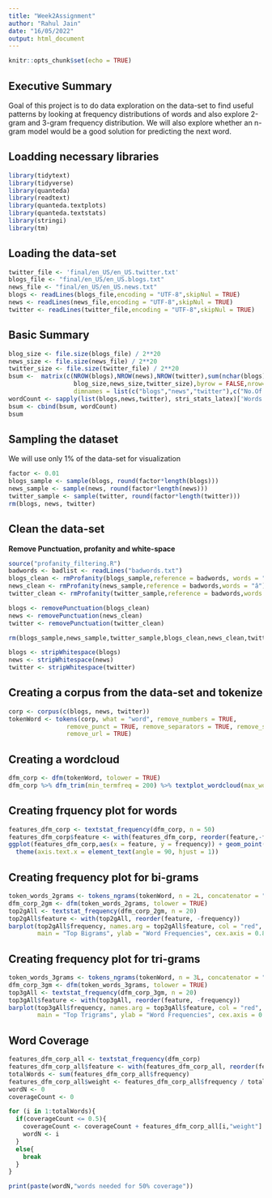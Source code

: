 ```yaml
---
title: "Week2Assignment"
author: "Rahul Jain"
date: "16/05/2022"
output: html_document
---
```


```r
knitr::opts_chunk$set(echo = TRUE)
```

## Executive Summary

Goal of this project is to do data exploration on the data-set to find useful patterns by looking at 
frequency distributions of words and also explore 2-gram and 3-gram frequency distribution. We will 
also explore whether an n-gram model would be a good solution for predicting the next word.

## Loadding necessary libraries

```r
library(tidytext)
library(tidyverse)
library(quanteda)
library(readtext)
library(quanteda.textplots)
library(quanteda.textstats)
library(stringi)
library(tm)
```

## Loading the data-set

```r
twitter_file <- 'final/en_US/en_US.twitter.txt'
blogs_file <- "final/en_US/en_US.blogs.txt"
news_file <- "final/en_US/en_US.news.txt"
blogs <- readLines(blogs_file,encoding = "UTF-8",skipNul = TRUE)
news <- readLines(news_file,encoding = "UTF-8",skipNul = TRUE)
twitter <- readLines(twitter_file,encoding = "UTF-8",skipNul = TRUE)
```

## Basic Summary

```r
blog_size <- file.size(blogs_file) / 2**20
news_size <- file.size(news_file) / 2**20
twitter_size <- file.size(twitter_file) / 2**20
bsum <-  matrix(c(NROW(blogs),NROW(news),NROW(twitter),sum(nchar(blogs)),sum(nchar(news)),sum(nchar(twitter)),
                  blog_size,news_size,twitter_size),byrow = FALSE,nrow=3,ncol=3,
                  dimnames = list(c("blogs","news","twitter"),c("No.Of Lines","No. Of Characters","File Size in Mb")))
wordCount <- sapply(list(blogs,news,twitter), stri_stats_latex)['Words',]
bsum <- cbind(bsum, wordCount)
bsum
```

## Sampling the dataset

We will use only 1% of the data-set for visualization

```r
factor <- 0.01
blogs_sample <- sample(blogs, round(factor*length(blogs)))
news_sample <- sample(news, round(factor*length(news)))
twitter_sample <- sample(twitter, round(factor*length(twitter)))
rm(blogs, news, twitter)
```

## Clean the data-set

**Remove Punctuation, profanity and white-space**

```r
source("profanity_filtering.R")
badwords <- badlist <- readLines("badwords.txt")
blogs_clean <- rmProfanity(blogs_sample,reference = badwords, words = "â")
news_clean <- rmProfanity(news_sample,reference = badwords,words = "â")
twitter_clean <- rmProfanity(twitter_sample,reference = badwords,words = "â")

blogs <- removePunctuation(blogs_clean)
news <- removePunctuation(news_clean)
twitter <- removePunctuation(twitter_clean)

rm(blogs_sample,news_sample,twitter_sample,blogs_clean,news_clean,twitter_clean)

blogs <- stripWhitespace(blogs)
news <- stripWhitespace(news)
twitter <- stripWhitespace(twitter)

```

## Creating a corpus from the data-set and tokenize

```r
corp <- corpus(c(blogs, news, twitter))
tokenWord <- tokens(corp, what = "word", remove_numbers = TRUE,
                remove_punct = TRUE, remove_separators = TRUE, remove_symbols = TRUE,
                remove_url = TRUE)
```

## Creating a wordcloud

```r
dfm_corp <- dfm(tokenWord, tolower = TRUE)
dfm_corp %>% dfm_trim(min_termfreq = 200) %>% textplot_wordcloud(max_words = 1000)
```

## Creating frquency plot for words

```r
features_dfm_corp <- textstat_frequency(dfm_corp, n = 50)
features_dfm_corp$feature <- with(features_dfm_corp, reorder(feature,-frequency))
ggplot(features_dfm_corp,aes(x = feature, y = frequency)) + geom_point() + 
  theme(axis.text.x = element_text(angle = 90, hjust = 1))
```


## Creating frequency plot for bi-grams

```r
token_words_2grams <- tokens_ngrams(tokenWord, n = 2L, concatenator = " ")
dfm_corp_2gm <- dfm(token_words_2grams, tolower = TRUE)
top2gAll <- textstat_frequency(dfm_corp_2gm, n = 20)
top2gAll$feature <- with(top2gAll, reorder(feature, -frequency))
barplot(top2gAll$frequency, names.arg = top2gAll$feature, col = "red", las = 2,
        main = "Top Bigrams", ylab = "Word Frequencies", cex.axis = 0.8)
```

## Creating frequency plot for tri-grams

```r
token_words_3grams <- tokens_ngrams(tokenWord, n = 3L, concatenator = " ")
dfm_corp_3gm <- dfm(token_words_3grams, tolower = TRUE)
top3gAll <- textstat_frequency(dfm_corp_3gm, n = 20)
top3gAll$feature <- with(top3gAll, reorder(feature, -frequency))
barplot(top3gAll$frequency, names.arg = top3gAll$feature, col = "red", las = 2,
        main = "Top Trigrams", ylab = "Word Frequencies", cex.axis = 0.8)
```

## Word Coverage

```r
features_dfm_corp_all <- textstat_frequency(dfm_corp)
features_dfm_corp_all$feature <- with(features_dfm_corp_all, reorder(feature,-frequency))
totalWords <- sum(features_dfm_corp_all$frequency)
features_dfm_corp_all$weight <- features_dfm_corp_all$frequency / totalWords
wordN <- 0
coverageCount <- 0

for (i in 1:totalWords){
  if(coverageCount <= 0.5){
    coverageCount <- coverageCount + features_dfm_corp_all[i,"weight"]
    wordN <- i
  }
  else{
    break
  }
}

print(paste(wordN,"words needed for 50% coverage"))
```
